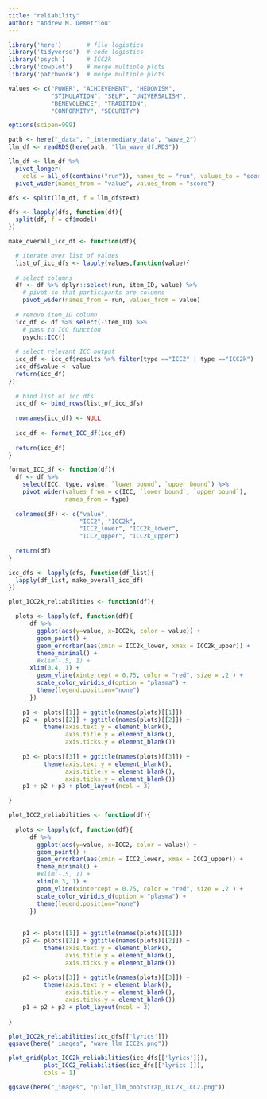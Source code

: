 ```yaml
---
title: "reliability"
author: "Andrew M. Demetriou"
---
```


```r
library('here')       # file logistics
library('tidyverse')  # code logistics
library('psych')      # ICC2k
library('cowplot')    # merge multiple plots
library('patchwork')  # merge multiple plots

values <- c("POWER", "ACHIEVEMENT", "HEDONISM",  
            "STIMULATION", "SELF", "UNIVERSALISM", 
            "BENEVOLENCE", "TRADITION",  
            "CONFORMITY", "SECURITY")

options(scipen=999)
```

```r
path <- here("_data", "_intermediary_data", "wave_2")
llm_df <- readRDS(here(path, "llm_wave_df.RDS"))

llm_df <- llm_df %>% 
  pivot_longer(
    cols = all_of(contains("run")), names_to = "run", values_to = "score") %>%
  pivot_wider(names_from = "value", values_from = "score")

dfs <- split(llm_df, f = llm_df$text)

dfs <- lapply(dfs, function(df){
  split(df, f = df$model)
})
```


```r
make_overall_icc_df <- function(df){

  # iterate over list of values
  list_of_icc_dfs <- lapply(values,function(value){
    
  # select columns
  df <- df %>% dplyr::select(run, item_ID, value) %>%
    # pivot so that participants are columns
    pivot_wider(names_from = run, values_from = value)
  
  # remove item_ID column
  icc_df <- df %>% select(-item_ID) %>% 
    # pass to ICC function
    psych::ICC()
  
  # select relevant ICC output
  icc_df <- icc_df$results %>% filter(type =="ICC2" | type =="ICC2k")
  icc_df$value <- value
  return(icc_df)
})
  
  # bind list of icc dfs
  icc_df <- bind_rows(list_of_icc_dfs)
  
  rownames(icc_df) <- NULL
  
  icc_df <- format_ICC_df(icc_df)
  
  return(icc_df)
}
```

```r
format_ICC_df <- function(df){
  df <- df %>% 
    select(ICC, type, value, `lower bound`, `upper bound`) %>% 
    pivot_wider(values_from = c(ICC, `lower bound`, `upper bound`), 
                names_from = type)
  
  colnames(df) <- c("value", 
                    "ICC2", "ICC2k", 
                    "ICC2_lower", "ICC2k_lower", 
                    "ICC2_upper", "ICC2k_upper")
  
  return(df)
}
```

```r
icc_dfs <- lapply(dfs, function(df_list){
  lapply(df_list, make_overall_icc_df)
})
```

```r
plot_ICC2k_reliabilities <- function(df){

  plots <- lapply(df, function(df){
      df %>%
        ggplot(aes(y=value, x=ICC2k, color = value)) +
        geom_point() +
        geom_errorbar(aes(xmin = ICC2k_lower, xmax = ICC2k_upper)) +
        theme_minimal() +
        #xlim(-.5, 1) +
      xlim(0.4, 1) +
        geom_vline(xintercept = 0.75, color = "red", size = .2 ) +
        scale_color_viridis_d(option = "plasma") +
        theme(legend.position="none")
      })
  
    p1 <- plots[[1]] + ggtitle(names(plots)[[1]])  
    p2 <- plots[[2]] + ggtitle(names(plots)[[2]]) +
          theme(axis.text.y = element_blank(),
                axis.title.y = element_blank(),
                axis.ticks.y = element_blank())
    
    p3 <- plots[[3]] + ggtitle(names(plots)[[3]]) +
          theme(axis.text.y = element_blank(),
                axis.title.y = element_blank(),
                axis.ticks.y = element_blank())    
    p1 + p2 + p3 + plot_layout(ncol = 3)

}
```


```r
plot_ICC2_reliabilities <- function(df){
  
  plots <- lapply(df, function(df){
      df %>%
        ggplot(aes(y=value, x=ICC2, color = value)) +
        geom_point() +
        geom_errorbar(aes(xmin = ICC2_lower, xmax = ICC2_upper)) +
        theme_minimal() +
        #xlim(-.5, 1) +
        xlim(0.3, 1) +
        geom_vline(xintercept = 0.75, color = "red", size = .2 ) +
        scale_color_viridis_d(option = "plasma") +
        theme(legend.position="none")
      })
  
  
    p1 <- plots[[1]] + ggtitle(names(plots)[[1]])  
    p2 <- plots[[2]] + ggtitle(names(plots)[[2]]) +
          theme(axis.text.y = element_blank(),
                axis.title.y = element_blank(),
                axis.ticks.y = element_blank())
    
    p3 <- plots[[3]] + ggtitle(names(plots)[[3]]) +
          theme(axis.text.y = element_blank(),
                axis.title.y = element_blank(),
                axis.ticks.y = element_blank())    
    p1 + p2 + p3 + plot_layout(ncol = 3)
  
}
```

```r
plot_ICC2k_reliabilities(icc_dfs[['lyrics']])
ggsave(here("_images", "wave_llm_ICC2k.png"))
```


```r
plot_grid(plot_ICC2k_reliabilities(icc_dfs[['lyrics']]), 
          plot_ICC2_reliabilities(icc_dfs[['lyrics']]), 
          cols = 1)

ggsave(here("_images", "pilot_llm_bootstrap_ICC2k_ICC2.png"))
```
